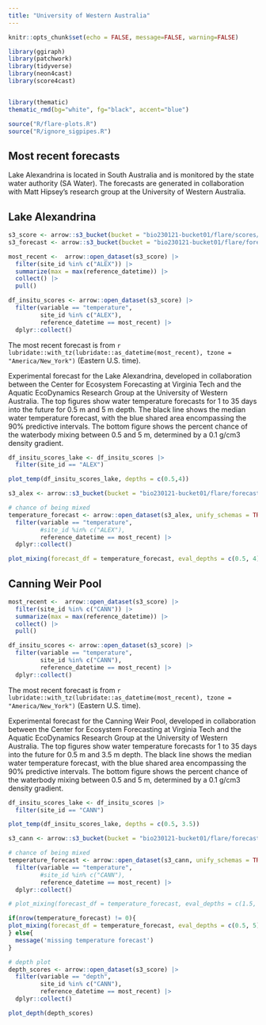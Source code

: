 ```yaml
---
title: "University of Western Australia"
---
```


```r
knitr::opts_chunk$set(echo = FALSE, message=FALSE, warning=FALSE)
```

```r
library(ggiraph)
library(patchwork)
library(tidyverse)
library(neon4cast)
library(score4cast)


library(thematic)
thematic_rmd(bg="white", fg="black", accent="blue")

source("R/flare-plots.R")
source("R/ignore_sigpipes.R")


```

## Most recent forecasts

Lake Alexandrina is located in South Australia and is monitored by the state water authority (SA Water). The forecasts are generated in collaboration with Matt Hipsey's research group at the University of Western Australia.

::: panel-tabset
## Lake Alexandrina

```r
s3_score <- arrow::s3_bucket(bucket = "bio230121-bucket01/flare/scores/parquet", endpoint_override = "amnh1.osn.mghpcc.org", anonymous = TRUE)
s3_forecast <- arrow::s3_bucket(bucket = "bio230121-bucket01/flare/forecasts/parquet", endpoint_override = "amnh1.osn.mghpcc.org", anonymous = TRUE)

most_recent <-  arrow::open_dataset(s3_score) |> 
  filter(site_id %in% c("ALEX")) |> 
  summarize(max = max(reference_datetime)) |> 
  collect() |> 
  pull()

df_insitu_scores <- arrow::open_dataset(s3_score) |> 
  filter(variable == "temperature",
         site_id %in% c("ALEX"),
         reference_datetime == most_recent) |> 
  dplyr::collect()

```

The most recent forecast is from `r lubridate::with_tz(lubridate::as_datetime(most_recent), tzone = "America/New_York")` (Eastern U.S. time).

Experimental forecast for the Lake Alexandrina, developed in collaboration between the Center for Ecosystem Forecasting at Virginia Tech and the Aquatic EcoDynamics Research Group at the University of Western Australia. The top figures show water temperature forecasts for 1 to 35 days into the future for 0.5 m and 5 m depth. The black line shows the median water temperature forecast, with the blue shared area encompassing the 90% predictive intervals. The bottom figure shows the percent chance of the waterbody mixing between 0.5 and 5 m, determined by a 0.1 g/cm3 density gradient.

```r
df_insitu_scores_lake <- df_insitu_scores |> 
  filter(site_id == "ALEX")

plot_temp(df_insitu_scores_lake, depths = c(0.5,4)) 
```

```r
s3_alex <- arrow::s3_bucket(bucket = "bio230121-bucket01/flare/forecasts/parquet/site_id=ALEX/model_id=glm_flare_v1", endpoint_override = "amnh1.osn.mghpcc.org", anonymous = TRUE)

# chance of being mixed
temperature_forecast <- arrow::open_dataset(s3_alex, unify_schemas = TRUE) |> 
  filter(variable == "temperature",
         #site_id %in% c("ALEX"),
         reference_datetime == most_recent) |> 
  dplyr::collect() 

plot_mixing(forecast_df = temperature_forecast, eval_depths = c(0.5, 4), use_density = T, threshold = 0.1)
```

## Canning Weir Pool

```r
most_recent <-  arrow::open_dataset(s3_score) |> 
  filter(site_id %in% c("CANN")) |> 
  summarize(max = max(reference_datetime)) |> 
  collect() |> 
  pull()

df_insitu_scores <- arrow::open_dataset(s3_score) |> 
  filter(variable == "temperature",
         site_id %in% c("CANN"),
         reference_datetime == most_recent) |> 
  dplyr::collect()

```

The most recent forecast is from `r lubridate::with_tz(lubridate::as_datetime(most_recent), tzone = "America/New_York")` (Eastern U.S. time).

Experimental forecast for the Canning Weir Pool, developed in collaboration between the Center for Ecosystem Forecasting at Virginia Tech and the Aquatic EcoDynamics Research Group at the University of Western Australia. The top figures show water temperature forecasts for 1 to 35 days into the future for 0.5 m and 3.5 m depth. The black line shows the median water temperature forecast, with the blue shared area encompassing the 90% predictive intervals. The bottom figure shows the percent chance of the waterbody mixing between 0.5 and 5 m, determined by a 0.1 g/cm3 density gradient.

```r
df_insitu_scores_lake <- df_insitu_scores |> 
  filter(site_id == "CANN")

plot_temp(df_insitu_scores_lake, depths = c(0.5, 3.5)) 
```

```r
s3_cann <- arrow::s3_bucket(bucket = "bio230121-bucket01/flare/forecasts/parquet/site_id=CANN/model_id=glm_flare_v3", endpoint_override = "amnh1.osn.mghpcc.org", anonymous = TRUE)

# chance of being mixed
temperature_forecast <- arrow::open_dataset(s3_cann, unify_schemas = TRUE) |> 
  filter(variable == "temperature",
         #site_id %in% c("CANN"),
         reference_datetime == most_recent) |> 
  dplyr::collect() 

# plot_mixing(forecast_df = temperature_forecast, eval_depths = c(1.5, 5), use_density = T, threshold = 0.1)
```

```r
if(nrow(temperature_forecast) != 0){
plot_mixing(forecast_df = temperature_forecast, eval_depths = c(0.5, 5), use_density = T, threshold = 0.1)
} else{
  message('missing temperature forecast')
}
```

```r
# depth plot
depth_scores <- arrow::open_dataset(s3_score) |>
  filter(variable == "depth",
         site_id %in% c("CANN"),
         reference_datetime == most_recent) |>
  dplyr::collect()

plot_depth(depth_scores) 
```
:::
